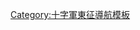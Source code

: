 {{Campaignbox
| name = Campaignbox 十字军
| state = {{{state|collapsed}}}
| title = [[十字軍]]
| listclass = hlist
| battles =
'''1095年前'''
* {{le|比萨-热那亚远征撒丁岛|Pisan–Genoese expeditions to Sardinia|撒丁岛}}
* {{le|马赫迪耶战役 (1087年)|Mahdia campaign of 1087|马赫迪耶}}

'''[[圣地 (地区)|圣地地区]] (1095年－1291年)'''
* '''[[第一次十字军东征|第一次]]'''
* [[1101年十字軍東征|1101年]]
* [[挪威十字軍|挪威]]
*  {{le|威尼斯十字军|Venetian Crusade|威尼斯}}
* {{le|1129年十字军东征|Crusade of 1129|1129年}}
* '''[[第二次十字军东征|第二次]]'''
* '''[[第三次十字军东征|第三次]]'''
* {{le|1197年十字軍東征|Crusade of 1197|1197年}}
* '''[[第四次十字军东征|第四次]]'''
* '''[[第五次十字军东征|第五次]]'''
* '''[[第六次十字军东征|第六次]]'''
*  [[諸爵十字軍|男爵]]
* '''[[第七次十字军东征|第七次]]'''
* {{le|1267年十字军东征|Crusade of 1267|1267年}}
* '''[[第八次十字军东征|第八次]]'''
* '''[[第九次十字军东征|第九次]]'''

'''1291年后'''
* {{le|士麦那十字军|Smyrniote crusades|士麦那}}
* {{le|亚历山大港十字军|Alexandrian Crusade|亚历山大港}}
* {{le|马赫迪耶十字军|Barbary Crusade|马赫迪耶}}

'''[[北方十字军入侵|北方十字军]]'''
* [[文德十字军|文德]]
* 瑞典
** {{le|第一次瑞典十字军|First Swedish Crusade|第一次}}
** {{le|第二次瑞典十字军|Second Swedish Crusade|第二次}}
** {{le|第三次瑞典十字军|Third Swedish Crusade|第三次}}
* [[立窝尼亚十字军入侵|-{zh-cn:利沃尼亚;zh-tw:立窩尼亞;zh-hk:立窩尼亞}-]]
* {{le|普魯士十字軍|Prussian Crusade|普魯士}}
* [[楚德湖战役|诺夫哥罗德]]
* [[立陶宛十字軍|立陶宛]]

'''{{le|民间十字军|Popular crusades}}'''
* [[平民十字軍|平民]]
* [[儿童十字军|兒童]]
* {{le|牧人十字军 (1251年)|Shepherds' Crusade (1251)|第一次牧人}}
* {{le|贫民十字军|Crusade of the Poor|贫民}}
* {{le|牧人十字军 (1320年)|Shepherds' Crusade (1320)|第二次牧人}}

'''对抗基督徒'''
* [[阿尔比十字军|阿爾比派]]
* {{le|德伦特十字军|Drenther Crusade|德伦特}}
* {{le|斯丁根十字军|Stedinger Crusade|斯丁根}}
* {{le|波斯尼亚十字军|Bosnian Crusade|波斯尼亚}}
* [[阿拉貢十字軍|阿拉貢]]
* {{le|波希米亚十字军|Bohemian Crusade (1340)|波希米亚}}
* [[德宾塞十字军|德宾塞]]
* [[胡斯战争|胡斯]]

'''对抗奥斯曼'''
* {{le|萨伏伊十字军|Savoyard crusade|萨伏伊}}
* [[尼科波利斯戰役|尼科波利斯]]
* {{le|瓦尔纳十字军|Crusade of Varna|瓦尔纳}}
* [[1481年十字军|葡萄牙]]

'''[[收復失地運動]]'''
* {{le|巴尔瓦斯特罗十字军|Crusade of Barbastro|巴尔瓦斯特罗}}
* {{le|巴利阿里群岛远征 (1113年－1115年)|1113–1115 Balearic Islands expedition|巴利阿里群岛}}
* [[拉斯纳瓦斯·德·托洛萨会战|拉斯纳瓦斯·德·托洛萨]]
* [[格拉纳达战争|格拉纳达]]
}}<noinclude>
[[Category:十字軍東征導航模板]]
</noinclude>